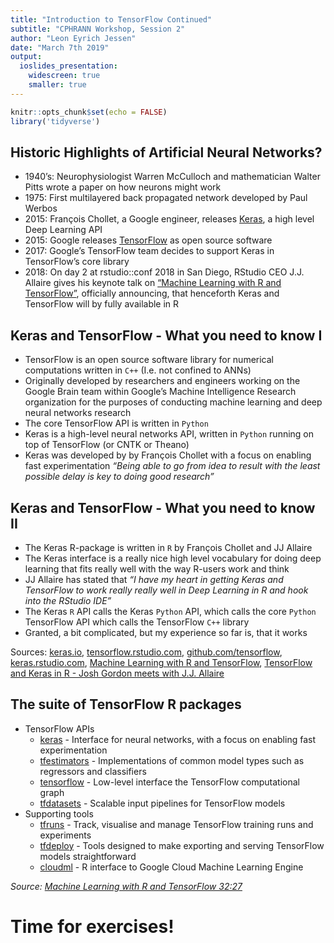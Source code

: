 ```yaml
---
title: "Introduction to TensorFlow Continued"
subtitle: "CPHRANN Workshop, Session 2"
author: "Leon Eyrich Jessen"
date: "March 7th 2019"
output:
  ioslides_presentation:
    widescreen: true
    smaller: true
---
```


```r
knitr::opts_chunk$set(echo = FALSE)
library('tidyverse')
```

## Historic Highlights of Artificial Neural Networks?

- 1940's: Neurophysiologist Warren McCulloch and mathematician Walter Pitts wrote a paper on how neurons might work
- 1975: First multilayered back propagated network developed by Paul Werbos
- 2015: François Chollet, a Google engineer, releases [Keras](https://keras.io/), a high level Deep Learning API
- 2015: Google releases [TensorFlow](https://www.tensorflow.org/) as open source software
- 2017: Google's TensorFlow team decides to support Keras in TensorFlow's core library
- 2018: On day 2 at rstudio::conf 2018 in San Diego, RStudio CEO J.J. Allaire gives his keynote talk on ["Machine Learning with R and TensorFlow"](https://www.youtube.com/watch?v=atiYXm7JZv0), officially announcing, that henceforth Keras and TensorFlow will by fully available in R 

## Keras and TensorFlow - What you need to know I

- TensorFlow is an open source software library for numerical computations written in `C++` (I.e. not confined to ANNs)
- Originally developed by researchers and engineers working on the Google Brain team within Google's Machine Intelligence Research organization for the purposes of conducting machine learning and deep neural networks research
- The core TensorFlow API is written in `Python`
- Keras is a high-level neural networks API, written in `Python` running on top of TensorFlow (or CNTK or Theano)
- Keras was developed by by François Chollet with a focus on enabling fast experimentation _"Being able to go from idea to result with the least possible delay is key to doing good research"_

## Keras and TensorFlow - What you need to know II
- The Keras R-package is written in `R` by François Chollet and JJ Allaire
- The Keras interface is a really nice high level vocabulary for doing deep learning that fits really well with the way R-users work and think
- JJ Allaire has stated that _"I have my heart in getting Keras and TensorFlow to work really really well in Deep Learning in R and hook into the RStudio IDE"_
- The Keras `R` API calls the Keras `Python` API, which calls the core `Python` TensorFlow API which calls the TensorFlow `C++` library
- Granted, a bit complicated, but my experience so far is, that it works

Sources: [keras.io](https://keras.io/), [tensorflow.rstudio.com](https://tensorflow.rstudio.com/), [github.com/tensorflow](https://github.com/tensorflow/tensorflow), [keras.rstudio.com](https://keras.rstudio.com/), [Machine Learning with R and TensorFlow](https://www.youtube.com/watch?v=atiYXm7JZv0), [TensorFlow and Keras in R - Josh Gordon meets with J.J. Allaire](https://www.youtube.com/watch?v=YrzE_N4bjDM)

## The suite of TensorFlow R packages

- TensorFlow APIs
    - [keras](https://github.com/rstudio/keras) - Interface for neural networks, with a focus on enabling fast experimentation
    - [tfestimators](https://github.com/rstudio/tfestimators) - Implementations of common model types such as regressors and classifiers
    - [tensorflow](https://github.com/rstudio/tensorflow) - Low-level interface the TensorFlow computational graph
    - [tfdatasets](https://github.com/rstudio/tfdatasets) - Scalable input pipelines for TensorFlow models
- Supporting tools
    - [tfruns](https://github.com/rstudio/tfruns) - Track, visualise and manage TensorFlow training runs and experiments
    - [tfdeploy](https://github.com/rstudio/tfdeploy) - Tools designed to make exporting and serving TensorFlow models straightforward
    - [cloudml](https://github.com/rstudio/cloudml) - R interface to Google Cloud Machine Learning Engine

_Source: [Machine Learning with R and TensorFlow 32:27](https://www.youtube.com/watch?v=atiYXm7JZv0)_

# Time for exercises!
